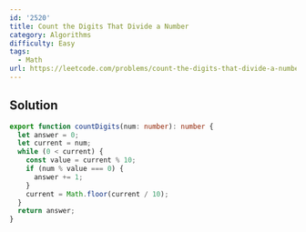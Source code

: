 ```yaml
---
id: '2520'
title: Count the Digits That Divide a Number
category: Algorithms
difficulty: Easy
tags:
  - Math
url: https://leetcode.com/problems/count-the-digits-that-divide-a-number
---
```


## Solution

```typescript showLineNumbers
export function countDigits(num: number): number {
  let answer = 0;
  let current = num;
  while (0 < current) {
    const value = current % 10;
    if (num % value === 0) {
      answer += 1;
    }
    current = Math.floor(current / 10);
  }
  return answer;
}
```
